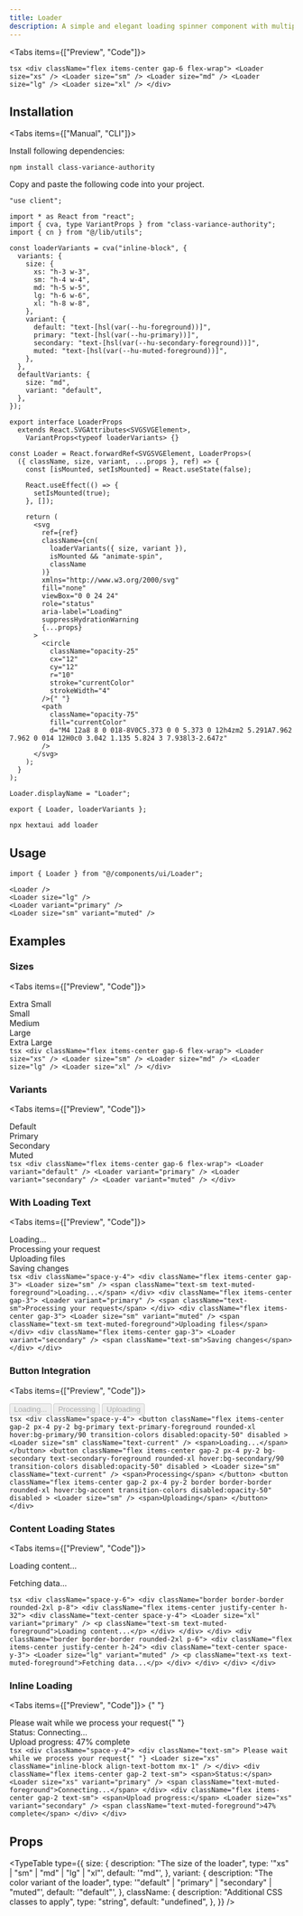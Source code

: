 ```yaml
---
title: Loader
description: A simple and elegant loading spinner component with multiple sizes and color variants.
---
```





<Tabs items={["Preview", "Code"]}>
  <Tab value="Preview">
    <PreviewContainer>
      <div className="flex items-center gap-6 flex-wrap">
        <Loader size="xs" />
        <Loader size="sm" />
        <Loader size="md" />
        <Loader size="lg" />
        <Loader size="xl" />
      </div>
    </PreviewContainer>
  </Tab>
  <Tab value="Code">
    ```tsx
    <div className="flex items-center gap-6 flex-wrap">
      <Loader size="xs" />
      <Loader size="sm" />
      <Loader size="md" />
      <Loader size="lg" />
      <Loader size="xl" />
    </div>
    ```
  </Tab>
</Tabs>

## Installation

<Tabs items={["Manual", "CLI"]}>
<Tab value="Manual">

Install following dependencies:

```package-install
npm install class-variance-authority
```

Copy and paste the following code into your project.

```tsx title="components/ui/loader.tsx"
"use client";

import * as React from "react";
import { cva, type VariantProps } from "class-variance-authority";
import { cn } from "@/lib/utils";

const loaderVariants = cva("inline-block", {
  variants: {
    size: {
      xs: "h-3 w-3",
      sm: "h-4 w-4",
      md: "h-5 w-5",
      lg: "h-6 w-6",
      xl: "h-8 w-8",
    },
    variant: {
      default: "text-[hsl(var(--hu-foreground))]",
      primary: "text-[hsl(var(--hu-primary))]",
      secondary: "text-[hsl(var(--hu-secondary-foreground))]",
      muted: "text-[hsl(var(--hu-muted-foreground))]",
    },
  },
  defaultVariants: {
    size: "md",
    variant: "default",
  },
});

export interface LoaderProps
  extends React.SVGAttributes<SVGSVGElement>,
    VariantProps<typeof loaderVariants> {}

const Loader = React.forwardRef<SVGSVGElement, LoaderProps>(
  ({ className, size, variant, ...props }, ref) => {
    const [isMounted, setIsMounted] = React.useState(false);

    React.useEffect(() => {
      setIsMounted(true);
    }, []);

    return (
      <svg
        ref={ref}
        className={cn(
          loaderVariants({ size, variant }),
          isMounted && "animate-spin",
          className
        )}
        xmlns="http://www.w3.org/2000/svg"
        fill="none"
        viewBox="0 0 24 24"
        role="status"
        aria-label="Loading"
        suppressHydrationWarning
        {...props}
      >
        <circle
          className="opacity-25"
          cx="12"
          cy="12"
          r="10"
          stroke="currentColor"
          strokeWidth="4"
        />{" "}
        <path
          className="opacity-75"
          fill="currentColor"
          d="M4 12a8 8 0 018-8V0C5.373 0 0 5.373 0 12h4zm2 5.291A7.962 7.962 0 014 12H0c0 3.042 1.135 5.824 3 7.938l3-2.647z"
        />
      </svg>
    );
  }
);

Loader.displayName = "Loader";

export { Loader, loaderVariants };
```

</Tab>
<Tab value="CLI">

```package-install
npx hextaui add loader
```

</Tab>
</Tabs>

## Usage

```tsx
import { Loader } from "@/components/ui/Loader";
```

```tsx
<Loader />
<Loader size="lg" />
<Loader variant="primary" />
<Loader size="sm" variant="muted" />
```

## Examples

### Sizes

<Tabs items={["Preview", "Code"]}>
  <Tab value="Preview">
    <PreviewContainer>
      <div className="flex items-center gap-6 flex-wrap">
        <div className="flex flex-col items-center gap-2">
          <Loader size="xs" />
          <span className="text-xs text-[hsl(var(--hu-muted-foreground))]">
            Extra Small
          </span>
        </div>
        <div className="flex flex-col items-center gap-2">
          <Loader size="sm" />
          <span className="text-xs text-[hsl(var(--hu-muted-foreground))]">
            Small
          </span>
        </div>
        <div className="flex flex-col items-center gap-2">
          <Loader size="md" />
          <span className="text-xs text-[hsl(var(--hu-muted-foreground))]">
            Medium
          </span>
        </div>
        <div className="flex flex-col items-center gap-2">
          <Loader size="lg" />
          <span className="text-xs text-[hsl(var(--hu-muted-foreground))]">
            Large
          </span>
        </div>
        <div className="flex flex-col items-center gap-2">
          <Loader size="xl" />
          <span className="text-xs text-[hsl(var(--hu-muted-foreground))]">
            Extra Large
          </span>
        </div>
      </div>
    </PreviewContainer>
  </Tab>
  <Tab value="Code">
    ```tsx
    <div className="flex items-center gap-6 flex-wrap">
      <Loader size="xs" />
      <Loader size="sm" />
      <Loader size="md" />
      <Loader size="lg" />
      <Loader size="xl" />
    </div>
    ```
  </Tab>
</Tabs>

### Variants

<Tabs items={["Preview", "Code"]}>
  <Tab value="Preview">
    <PreviewContainer>
      <div className="flex items-center gap-6 flex-wrap">
        <div className="flex flex-col items-center gap-2">
          <Loader variant="default" />
          <span className="text-xs text-[hsl(var(--hu-muted-foreground))]">
            Default
          </span>
        </div>
        <div className="flex flex-col items-center gap-2">
          <Loader variant="primary" />
          <span className="text-xs text-[hsl(var(--hu-muted-foreground))]">
            Primary
          </span>
        </div>
        <div className="flex flex-col items-center gap-2">
          <Loader variant="secondary" />
          <span className="text-xs text-[hsl(var(--hu-muted-foreground))]">
            Secondary
          </span>
        </div>
        <div className="flex flex-col items-center gap-2">
          <Loader variant="muted" />
          <span className="text-xs text-[hsl(var(--hu-muted-foreground))]">
            Muted
          </span>
        </div>
      </div>
    </PreviewContainer>
  </Tab>
  <Tab value="Code">
    ```tsx
    <div className="flex items-center gap-6 flex-wrap">
      <Loader variant="default" />
      <Loader variant="primary" />
      <Loader variant="secondary" />
      <Loader variant="muted" />
    </div>
    ```
  </Tab>
</Tabs>

### With Loading Text

<Tabs items={["Preview", "Code"]}>
  <Tab value="Preview">
    <PreviewContainer>
      <div className="space-y-4">
        <div className="flex items-center gap-3">
          <Loader size="sm" />
          <span className="text-sm text-[hsl(var(--hu-muted-foreground))]">
            Loading...
          </span>
        </div>
        <div className="flex items-center gap-3">
          <Loader variant="primary" />
          <span className="text-sm">Processing your request</span>
        </div>
        <div className="flex items-center gap-3">
          <Loader size="sm" variant="muted" />
          <span className="text-sm text-[hsl(var(--hu-muted-foreground))]">
            Uploading files
          </span>
        </div>
        <div className="flex items-center gap-3">
          <Loader variant="secondary" />
          <span className="text-sm">Saving changes</span>
        </div>
      </div>
    </PreviewContainer>
  </Tab>
  <Tab value="Code">
    ```tsx
    <div className="space-y-4">
      <div className="flex items-center gap-3">
        <Loader size="sm" />
        <span className="text-sm text-muted-foreground">Loading...</span>
      </div>
      <div className="flex items-center gap-3">
        <Loader variant="primary" />
        <span className="text-sm">Processing your request</span>
      </div>
      <div className="flex items-center gap-3">
        <Loader size="sm" variant="muted" />
        <span className="text-sm text-muted-foreground">Uploading files</span>
      </div>
      <div className="flex items-center gap-3">
        <Loader variant="secondary" />
        <span className="text-sm">Saving changes</span>
      </div>
    </div>
    ```
  </Tab>
</Tabs>

### Button Integration

<Tabs items={["Preview", "Code"]}>
  <Tab value="Preview">
    <PreviewContainer>
      <div className="space-y-4">
        <button
          className="flex items-center gap-2 px-4 py-2 bg-[hsl(var(--hu-primary))] text-[hsl(var(--hu-primary-foreground))] rounded-xl hover:bg-[hsl(var(--hu-primary))]/90 transition-colors disabled:opacity-50"
          disabled
        >
          <Loader size="sm" className="text-current" />
          <span>Loading...</span>
        </button>
        <button
          className="flex items-center gap-2 px-4 py-2 bg-[hsl(var(--hu-secondary))] text-[hsl(var(--hu-secondary-foreground))] rounded-xl hover:bg-[hsl(var(--hu-secondary))]/90 transition-colors disabled:opacity-50"
          disabled
        >
          <Loader size="sm" className="text-current" />
          <span>Processing</span>
        </button>
        <button
          className="flex items-center gap-2 px-4 py-2 border border-[hsl(var(--hu-border))] rounded-xl hover:bg-[hsl(var(--hu-accent))] transition-colors disabled:opacity-50"
          disabled
        >
          <Loader size="sm" />
          <span>Uploading</span>
        </button>
      </div>
    </PreviewContainer>
  </Tab>
  <Tab value="Code">
    ```tsx
    <div className="space-y-4">
      <button
        className="flex items-center gap-2 px-4 py-2 bg-primary text-primary-foreground rounded-xl hover:bg-primary/90 transition-colors disabled:opacity-50"
        disabled
      >
        <Loader size="sm" className="text-current" />
        <span>Loading...</span>
      </button>
      <button
        className="flex items-center gap-2 px-4 py-2 bg-secondary text-secondary-foreground rounded-xl hover:bg-secondary/90 transition-colors disabled:opacity-50"
        disabled
      >
        <Loader size="sm" className="text-current" />
        <span>Processing</span>
      </button>
      <button
        className="flex items-center gap-2 px-4 py-2 border border-border rounded-xl hover:bg-accent transition-colors disabled:opacity-50"
        disabled
      >
        <Loader size="sm" />
        <span>Uploading</span>
      </button>
    </div>
    ```
  </Tab>
</Tabs>

### Content Loading States

<Tabs items={["Preview", "Code"]}>
  <Tab value="Preview">
    <PreviewContainer>
      <div className="space-y-6">
        <div className="border border-[hsl(var(--hu-border))] rounded-2xl p-8">
          <div className="flex items-center justify-center h-32">
            <div className="text-center space-y-4">
              <Loader size="xl" variant="primary" />
              <p className="text-sm text-[hsl(var(--hu-muted-foreground))]">
                Loading content...
              </p>
            </div>
          </div>
        </div>
        <div className="border border-[hsl(var(--hu-border))] rounded-2xl p-6">
          <div className="flex items-center justify-center h-24">
            <div className="text-center space-y-3">
              <Loader size="lg" variant="muted" />
              <p className="text-xs text-[hsl(var(--hu-muted-foreground))]">
                Fetching data...
              </p>
            </div>
          </div>
        </div>
      </div>
    </PreviewContainer>
  </Tab>
  <Tab value="Code">
    ```tsx
    <div className="space-y-6">
      <div className="border border-border rounded-2xl p-8">
        <div className="flex items-center justify-center h-32">
          <div className="text-center space-y-4">
            <Loader size="xl" variant="primary" />
            <p className="text-sm text-muted-foreground">Loading content...</p>
          </div>
        </div>
      </div>
      <div className="border border-border rounded-2xl p-6">
        <div className="flex items-center justify-center h-24">
          <div className="text-center space-y-3">
            <Loader size="lg" variant="muted" />
            <p className="text-xs text-muted-foreground">Fetching data...</p>
          </div>
        </div>
      </div>
    </div>
    ```
  </Tab>
</Tabs>

### Inline Loading

<Tabs items={["Preview", "Code"]}>
  <Tab value="Preview">
    <PreviewContainer>
      {" "}
      <div className="space-y-4">
        <div className="text-sm">
          Please wait while we process your request{" "}
          <Loader size="xs" className="inline-block align-text-bottom mx-1" />
        </div>
        <div className="flex items-center gap-2 text-sm">
          <span>Status:</span>
          <Loader size="xs" variant="primary" />
          <span className="text-[hsl(var(--hu-muted-foreground))]">
            Connecting...
          </span>
        </div>
        <div className="flex items-center gap-2 text-sm">
          <span>Upload progress:</span>
          <Loader size="xs" variant="secondary" />
          <span className="text-[hsl(var(--hu-muted-foreground))]">
            47% complete
          </span>
        </div>
      </div>
    </PreviewContainer>
  </Tab>
  <Tab value="Code">
    ```tsx
    <div className="space-y-4">
      <div className="text-sm">
        Please wait while we process your request{" "}
        <Loader size="xs" className="inline-block align-text-bottom mx-1" />
      </div>
      <div className="flex items-center gap-2 text-sm">
        <span>Status:</span>
        <Loader size="xs" variant="primary" />
        <span className="text-muted-foreground">Connecting...</span>
      </div>
      <div className="flex items-center gap-2 text-sm">
        <span>Upload progress:</span>
        <Loader size="xs" variant="secondary" />
        <span className="text-muted-foreground">47% complete</span>
      </div>
    </div>
    ```
  </Tab>
</Tabs>

## Props

<TypeTable
  type={{
    size: {
      description: "The size of the loader",
      type: '"xs" | "sm" | "md" | "lg" | "xl"',
      default: '"md"',
    },
    variant: {
      description: "The color variant of the loader",
      type: '"default" | "primary" | "secondary" | "muted"',
      default: '"default"',
    },
    className: {
      description: "Additional CSS classes to apply",
      type: "string",
      default: "undefined",
    },
  }}
/>
